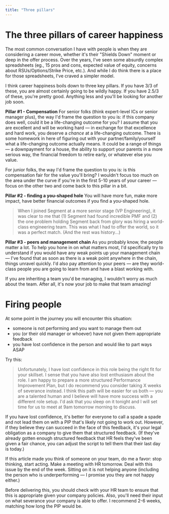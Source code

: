 ```yaml
---
title: "Three pillars"
---
```


# The three pillars of career happiness

The most common conversation I have with people is when they are considering a career move, whether it's their <a>"Shields Down" moment</a> or deep in the offer process. Over the years, I've seen some absurdly complex spreadsheets (eg., 15 pros and cons, expected value of equity, concerns about RSUs/Options/Strike Price, etc.). And while I do think there is a place for those spreadsheets, I've craved a simpler model. 

I think career happiness boils down to three key pillars. If you have 3/3 of these, you are almost certainly going to be wildly happy. If you have 2.5/3 of these, you're pretty good. Anything less and you'll be looking for another job soon.

**Pillar #1 - Compensation**
For senior folks (think expert-level ICs or senior manager plus), the way I'd frame the question to you is: if this company does well, could it be a life-changing outcome for you? I assume that you are excellent and will be working hard — in exchange for that excellence and hard work, you deserve a _chance_ at a life-changing outcome. There is some homework in here of figuring out with your partner/family/yourself what a life-changing outcome actually means. It could be a range of things — a downpayment for a house, the ability to support your parents in a more serious way, the financial freedom to retire early, or whatever else you value.

For junior folks, the way I'd frame the question to you is: is this compensation fair for the value you'll bring? I wouldn't focus too much on the area under the curve if you're in the first 5-10 years of your career — focus on the other two and come back to this pillar in a bit. 

**Pillar #2 - finding a you-shaped hole**
You will have more fun, make more impact, have better financial outcomes if you find a you-shaped hole. 

> When I joined Segment at a more senior stage (VP Engineering), it was clear to me that (1) Segment had found incredible PMF and (2) the one problem holding Segment back from glory was hiring a world-class engineering team. This was what I had to offer the world, so it was a perfect match. (And the rest was history...)

**Pillar #3 - peers and management chain**
As you probably know, the people matter a lot. To help you hone in on what matters most, I'd specifically try to understand if you would have any weak points up your management chain — I've found that as soon as there is a weak point anywhere in the chain, things unravel quickly. I'd also pay attention to your peers — are they world-class people you are going to learn from and have a blast working with. 

If you are inheriting a team you'd be managing, I wouldn't worry as much about the team. After all, it's now your job to make that team amazing!

# Firing people

At some point in the journey you will encounter this situation:

- someone is not performing and you want to manage them out
- you (or their old manager or whoever) have not given them appropriate feedback
- you have lost confidence in the person and would like to part ways ASAP

Try this:

> Unfortunately, I have lost confidence in this role being the right fit for your skillset. I sense that you have also lost enthusiasm about the role. I am happy to prepare a more structured Performance Improvement Plan, but I do recommend you consider taking X weeks of severance instead. I think this path will be easier for us both — you are a talented human and I believe will have more success with a different role setup. I'd ask that you sleep on it tonight and I will set time for us to meet at 9am tomorrow morning to discuss.

If you have lost confidence, it's better for everyone to call a spade a spade and not lead them on with a PIP that's likely not going to work out. However, if they believe they can succeed in the face of this feedback, it's your legal obligation as a company to give them that structured feedback. (If they've already gotten enough structured feedback that HR feels they've been given a fair chance, you can adjust the script to tell them that their last day is today.)

If this article made you think of someone on your team, do me a favor: stop thinking, start acting. Make a meeting with HR tomorrow. Deal with this issue by the end of the week. Sitting on it is not helping anyone (including the person who is underperforming — I promise you they are not happy either.)

<Note>
Before delivering this, you should check with your HR team to ensure that this is appropriate given your company policies. Also, you'll need their input on what severance your company is able to offer. I recommend 2-6 weeks, matching how long the PIP would be.
</Note>
